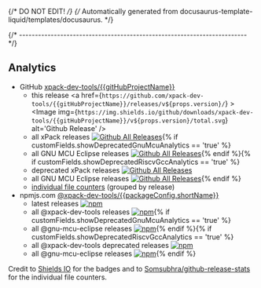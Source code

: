 {/* DO NOT EDIT! */}
{/* Automatically generated from docusaurus-template-liquid/templates/docusaurus. */}


{/* ------------------------------------------------------------------------ */}

## Analytics

- GitHub [xpack-dev-tools/{{gitHubProjectName}}](https://github.com/xpack-dev-tools/{{gitHubProjectName}}/)
  - this release <a href={`https://github.com/xpack-dev-tools/{{gitHubProjectName}}/releases/v${props.version}/`} ><Image img={`https://img.shields.io/github/downloads/xpack-dev-tools/{{gitHubProjectName}}/v${props.version}/total.svg`} alt='Github Release' /></a>
  - all xPack releases [![Github All Releases](https://img.shields.io/github/downloads/xpack-dev-tools/{{gitHubProjectName}}/total.svg)](https://github.com/xpack-dev-tools/{{gitHubProjectName}}/releases/){% if customFields.showDeprecatedGnuMcuAnalytics == 'true' %}
  - all GNU MCU Eclipse releases [![Github All Releases](https://img.shields.io/github/downloads/gnu-mcu-eclipse/{{packageConfig.shortName}}/total.svg)](https://github.com/gnu-mcu-eclipse/{{packageConfig.shortName}}/releases/){% endif %}{% if customFields.showDeprecatedRiscvGccAnalytics == 'true' %}
  - deprecated xPack releases [![Github All Releases](https://img.shields.io/github/downloads/xpack-dev-tools/riscv-none-embed-gcc-xpack/total.svg)](https://github.com/xpack-dev-tools/riscv-none-embed-gcc-xpack/releases/)
  - all GNU MCU Eclipse releases [![Github All Releases](https://img.shields.io/github/downloads/gnu-mcu-eclipse/riscv-none-gcc/total.svg)](https://github.com/gnu-mcu-eclipse/riscv-none-gcc/releases/){% endif %}
  - [individual file counters](https://somsubhra.github.io/github-release-stats/?username=xpack-dev-tools&repository={{gitHubProjectName}}) (grouped by release)
- npmjs.com [@xpack-dev-tools/{{packageConfig.shortName}}](https://www.npmjs.com/package/@xpack-dev-tools/{{packageConfig.shortName}})
  - latest releases [![npm](https://img.shields.io/npm/dw/@xpack-dev-tools/{{packageConfig.shortName}}.svg)](https://www.npmjs.com/package/@xpack-dev-tools/{{packageConfig.shortName}}/)
  - all @xpack-dev-tools releases [![npm](https://img.shields.io/npm/dt/@xpack-dev-tools/{{packageConfig.shortName}}.svg)](https://www.npmjs.com/package/@xpack-dev-tools/{{packageConfig.shortName}}/){% if customFields.showDeprecatedGnuMcuAnalytics == 'true' %}
  - all @gnu-mcu-eclipse releases [![npm](https://img.shields.io/npm/dt/@gnu-mcu-eclipse/{{packageConfig.shortName}}.svg)](https://www.npmjs.com/package/@gnu-mcu-eclipse/{{packageConfig.shortName}}/){% endif %}{% if customFields.showDeprecatedRiscvGccAnalytics == 'true' %}
  - all @xpack-dev-tools deprecated releases [![npm](https://img.shields.io/npm/dt/@xpack-dev-tools/riscv-none-embed-gcc.svg)](https://www.npmjs.com/package/@xpack-dev-tools/riscv-none-embed-gcc/)
  - all @gnu-mcu-eclipse releases [![npm](https://img.shields.io/npm/dt/@gnu-mcu-eclipse/riscv-none-gcc.svg)](https://www.npmjs.com/package/@gnu-mcu-eclipse/riscv-none-gcc/){% endif %}

Credit to [Shields IO](https://shields.io) for the badges and to
[Somsubhra/github-release-stats](https://github.com/Somsubhra/github-release-stats)
for the individual file counters.
